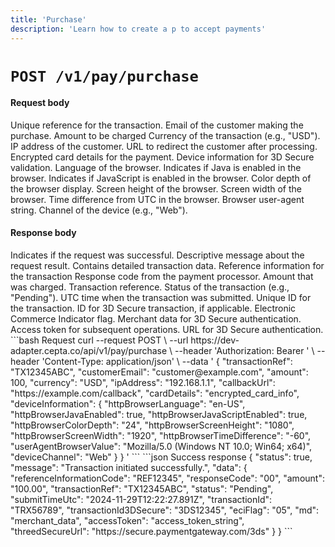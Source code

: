 ```yaml
---
title: 'Purchase'
description: 'Learn how to create a p to accept payments'
---
```


# `POST /v1/pay/purchase`

#### Request body

<ParamField body="transactionRef" type="string" required>
    Unique reference for the transaction.
</ParamField>
<ParamField body="customerEmail" type="string" required>
    Email of the customer making the purchase.
</ParamField>
<ParamField body="amount" type="number" required>
    Amount to be charged
</ParamField>
<ParamField body="currency" type="string" required>
    Currency of the transaction (e.g., "USD").
</ParamField>
<ParamField body="ipAddress" type="string" required>
    IP address of the customer.
</ParamField>
<ParamField body="callbackUrl" type="string" required>
    URL to redirect the customer after processing.
</ParamField>
<ParamField body="cardDetails" type="string" required>
    Encrypted card details for the payment.
</ParamField>
<ParamField body="deviceInformation" type="object">
    Device information for 3D Secure validation.
    <Expandable title="object" defaultOpen="true">
        <ParamField body="httpBrowserLanguage" type="string" required>
            Language of the browser.
        </ParamField>
        <ParamField body="httpBrowserJavaEnabled" type="boolean" required>
            Indicates if Java is enabled in the browser.
        </ParamField>
        <ParamField body="httpBrowserJavaScriptEnabled" type="boolean" required>
            Indicates if JavaScript is enabled in the browser.
        </ParamField>
        <ParamField body="httpBrowserColorDepth" type="string" required>
            Color depth of the browser display.
        </ParamField>
        <ParamField body="httpBrowserScreenHeight" type="string" required>
            Screen height of the browser.
        </ParamField>
        <ParamField body="httpBrowserScreenWidth" type="string" required>
            Screen width of the browser.
        </ParamField>
        <ParamField body="httpBrowserTimeDifference" type="string" required>
            Time difference from UTC in the browser.
        </ParamField>
        <ParamField body="userAgentBrowserValue" type="string" required>
            Browser user-agent string.
        </ParamField>
        <ParamField body="deviceChannel" type="string" required>
            Channel of the device (e.g., "Web").
        </ParamField>
    </Expandable>
</ParamField>

#### Response body

<ResponseField name="status" type="boolean">
  Indicates if the request was successful.
</ResponseField>

<ResponseField name="message" type="string">
  Descriptive message about the request result.
</ResponseField>

<ResponseField name="data" type="object">
    Contains detailed transaction data.
    <Expandable title="object"  defaultOpen="true">
        <ResponseField name="referenceInformationCode" type="string">
           Reference information for the transaction
        </ResponseField>
        <ResponseField name="responseCode" type="string">
           Response code from the payment processor.
        </ResponseField>
        <ResponseField name="amount" type="string">
        Amount that was charged.
        </ResponseField>
        <ResponseField name="transactionRef" type="string">
            Transaction reference.
        </ResponseField>
        <ResponseField name="status" type="string">
            Status of the transaction (e.g., "Pending").
        </ResponseField>
        <ResponseField name="submitTimeUtc" type="string">
            UTC time when the transaction was submitted.
        </ResponseField>
        <ResponseField name="transactionId" type="string">
            Unique ID for the transaction.
        </ResponseField>
        <ResponseField name="transactionId3DSecure" type="string">
            ID for 3D Secure transaction, if applicable.
        </ResponseField>
        <ResponseField name="eciFlag" type="string">
            Electronic Commerce Indicator flag.
        </ResponseField>
        <ResponseField name="md" type="string">
            Merchant data for 3D Secure authentication.
        </ResponseField>
        <ResponseField name="accessToken" type="string">
            Access token for subsequent operations.
        </ResponseField>
        <ResponseField name="threedSecureUrl" type="string">
            URL for 3D Secure authentication.
        </ResponseField>
    </Expandable>
</ResponseField>

<RequestExample>
```bash Request
curl --request POST \
  --url https://dev-adapter.cepta.co/api/v1/pay/purchase \
  --header 'Authorization: Bearer <token>' \
  --header 'Content-Type: application/json' \
  --data '
    {
        "transactionRef": "TX12345ABC",
        "customerEmail": "customer@example.com",
        "amount": 100,
        "currency": "USD",
        "ipAddress": "192.168.1.1",
        "callbackUrl": "https://example.com/callback",
        "cardDetails": "encrypted_card_info",
        "deviceInformation": {
            "httpBrowserLanguage": "en-US",
            "httpBrowserJavaEnabled": true,
            "httpBrowserJavaScriptEnabled": true,
            "httpBrowserColorDepth": "24",
            "httpBrowserScreenHeight": "1080",
            "httpBrowserScreenWidth": "1920",
            "httpBrowserTimeDifference": "-60",
            "userAgentBrowserValue": "Mozilla/5.0 (Windows NT 10.0; Win64; x64)",
            "deviceChannel": "Web"
        }
    }
  '
```
</RequestExample>

<ResponseExample>
```json Success response
{
  "status": true,
  "message": "Transaction initiated successfully.",
  "data": {
    "referenceInformationCode": "REF12345",
    "responseCode": "00",
    "amount": "100.00",
    "transactionRef": "TX12345ABC",
    "status": "Pending",
    "submitTimeUtc": "2024-11-29T12:22:27.891Z",
    "transactionId": "TRX56789",
    "transactionId3DSecure": "3DS12345",
    "eciFlag": "05",
    "md": "merchant_data",
    "accessToken": "access_token_string",
    "threedSecureUrl": "https://secure.paymentgateway.com/3ds"
  }
}
```
</ResponseExample>